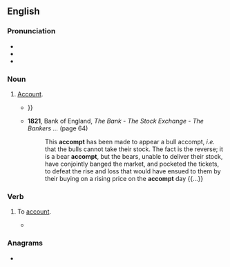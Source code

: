 ==English==

===Pronunciation===
* {{IPA|en|/əˈkɒmpt/}}
* {{audio|en|LL-Q1860 (eng)-Vealhurl-accompt.wav|Audio (Southern England)}}
* {{rhymes|en|ɒmpt|s=2}}

===Noun===
{{en-noun}}

# {{lb|en|archaic}} [[account#Noun|Account]].
#* {{quote-book|en|chapter=Method of Balancing Accounts at the Year’s End|title=Kearsley’s Gentleman and Tradesman’s Pocket Ledger, for the Year 1778: [...]|location=London|publisher=Printed for G. Kearsley,{{nb...|at No. 46, in Fleet-street, and sold by all the booksellers in town and country.}}|year=1778|page=184|pageurl=https://books.google.com/books?id=-nVwqfPJwqQC&pg=PA184|oclc=828585776|passage=You muſt make an '''accompt''' of balance on the next void leaf or folio of your ledger to your other '''accompts'''; but after ſo done, do not venture to draw out the '''accompt''' of balance in the ſaid folio, till you have made it exact on a ſheet of paper, ruled and titled for that purpoſe, becauſe of miſtakes or errors that may occur or happen in the courſe of ballancing your ledger; {{...}}}}
#* '''1821''', Bank of England, ''The Bank - The Stock Exchange - The Bankers ...'' (page 64)
#*: This '''accompt''' has been made to appear a bull accompt, ''i.e.'' that the bulls cannot take their stock. The fact is the reverse; it is a bear '''accompt''', but the bears, unable to deliver their stock, have conjointly banged the market, and pocketed the tickets, to defeat the rise and loss that would have ensued to them by their buying on a rising price on the '''accompt''' day {{...}}

===Verb===
{{en-verb}}

# {{lb|en|archaic}} To [[account]].
#* {{RQ:KJV|Luke|31|36|passage=Watch ye therefore, and pray alwayes, that ye may be '''accompted''' worthy to escape all these things that shall come to passe, and to stand before the sonne of man.}}

===Anagrams===
* {{anagrams|en|a=accmopt|compact|σ-compact}}
